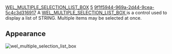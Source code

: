 [[Property:title|WEL_MULTIPLE_SELECTION_LIST_BOX]]
[[Property:weight|5]]
[[Property:uuid|9f1f5944-969a-2d44-9cea-5c4c3d316917]]
A [[ref:libraries/wel/reference/wel_multiple_selection_list_box_chart|WEL_MULTIPLE_SELECTION_LIST_BOX ]] is a control used to display a list of <eiffel>STRING</eiffel>. Multiple items may be selected at once. 

==Appearance==
 [[Image:wel-multiple-selection-list-box|wel_multiple_selection_list_box]]  <br/>
<br/>

{{seealso|<br/>
[[WEL_SINGLE_SELECTION_LIST_BOX|WEL_SINGLE_SELECTION_LIST_BOX]]  }}




